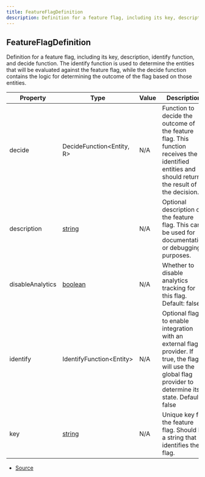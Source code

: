 ```yaml
---
title: FeatureFlagDefinition
description: Definition for a feature flag, including its key, description, identify function, and decide function. The identify function is used to determine the entities that will be evaluated against the feature flag, while the decide function contains the logic for determining the outcome of the flag based on those entities.
---
```


## FeatureFlagDefinition

Definition for a feature flag, including its key, description, identify function,
and decide function.
The identify function is used to determine the entities that will be evaluated
against the feature flag, while the decide function contains the logic for
determining the outcome of the flag based on those entities.

| Property | Type | Value | Description |
| ----------- | ----------- | ----------- | ----------- |
| decide | DecideFunction\<Entity, R> | N/A | Function to decide the outcome of the feature flag. This function receives the identified entities and should return the result of the decision. |
| description | [string](https://developer.mozilla.org/en-US/docs/Web/JavaScript/Reference/Global_Objects/String) | N/A | Optional description of the feature flag. This can be used for documentation or debugging purposes. |
| disableAnalytics | [boolean](https://developer.mozilla.org/en-US/docs/Web/JavaScript/Reference/Global_Objects/Boolean) | N/A | Whether to disable analytics tracking for this flag. Default: false |
| identify | IdentifyFunction\<Entity> | N/A | Optional flag to enable integration with an external flag provider. If true, the flag will use the global flag provider to determine its state. Default: false |
| key | [string](https://developer.mozilla.org/en-US/docs/Web/JavaScript/Reference/Global_Objects/String) | N/A | Unique key for the feature flag. Should be a string that identifies the flag. |


- [Source](https://github.com/underctrl-io/commandkit/blob/98b939d6fdf8beaae597b4dc0351a139da52ee8d/packages/commandkit/src/flags/feature-flags.ts#L61)